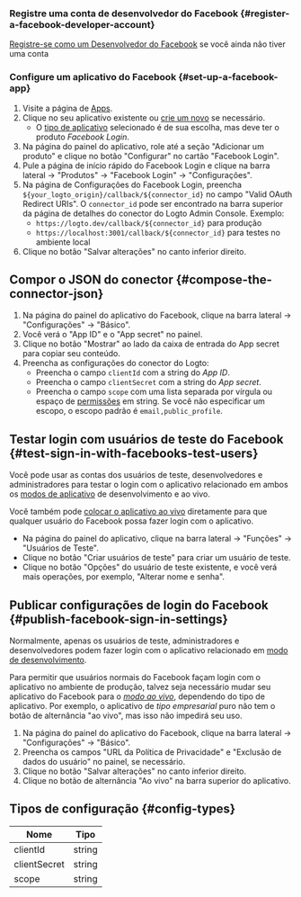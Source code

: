 ### Registre uma conta de desenvolvedor do Facebook \{#register-a-facebook-developer-account}

[Registre-se como um Desenvolvedor do Facebook](https://developers.facebook.com/docs/development/register/) se você ainda não tiver uma conta

### Configure um aplicativo do Facebook \{#set-up-a-facebook-app}

1. Visite a página de [Apps](https://developers.facebook.com/apps).
2. Clique no seu aplicativo existente ou [crie um novo](https://developers.facebook.com/docs/development/create-an-app) se necessário.
   - O [tipo de aplicativo](https://developers.facebook.com/docs/development/create-an-app/app-dashboard/app-types) selecionado é de sua escolha, mas deve ter o produto _Facebook Login_.
3. Na página do painel do aplicativo, role até a seção "Adicionar um produto" e clique no botão "Configurar" no cartão "Facebook Login".
4. Pule a página de início rápido do Facebook Login e clique na barra lateral -> "Produtos" -> "Facebook Login" -> "Configurações".
5. Na página de Configurações do Facebook Login, preencha `${your_logto_origin}/callback/${connector_id}` no campo "Valid OAuth Redirect URIs". O `connector_id` pode ser encontrado na barra superior da página de detalhes do conector do Logto Admin Console. Exemplo:
   - `https://logto.dev/callback/${connector_id}` para produção
   - `https://localhost:3001/callback/${connector_id}` para testes no ambiente local
6. Clique no botão "Salvar alterações" no canto inferior direito.

## Compor o JSON do conector \{#compose-the-connector-json}

1. Na página do painel do aplicativo do Facebook, clique na barra lateral -> "Configurações" -> "Básico".
2. Você verá o "App ID" e o "App secret" no painel.
3. Clique no botão "Mostrar" ao lado da caixa de entrada do App secret para copiar seu conteúdo.
4. Preencha as configurações do conector do Logto:
   - Preencha o campo `clientId` com a string do _App ID_.
   - Preencha o campo `clientSecret` com a string do _App secret_.
   - Preencha o campo `scope` com uma lista separada por vírgula ou espaço de [permissões](https://developers.facebook.com/docs/permissions/reference) em string. Se você não especificar um escopo, o escopo padrão é `email,public_profile`.

## Testar login com usuários de teste do Facebook \{#test-sign-in-with-facebooks-test-users}

Você pode usar as contas dos usuários de teste, desenvolvedores e administradores para testar o login com o aplicativo relacionado em ambos os [modos de aplicativo](https://developers.facebook.com/docs/development/build-and-test/app-modes) de desenvolvimento e ao vivo.

Você também pode [colocar o aplicativo ao vivo](https://developers.facebook.com/docs/development/build-and-test/app-modes#live-mode) diretamente para que qualquer usuário do Facebook possa fazer login com o aplicativo.

- Na página do painel do aplicativo, clique na barra lateral -> "Funções" -> "Usuários de Teste".
- Clique no botão "Criar usuários de teste" para criar um usuário de teste.
- Clique no botão "Opções" do usuário de teste existente, e você verá mais operações, por exemplo, "Alterar nome e senha".

## Publicar configurações de login do Facebook \{#publish-facebook-sign-in-settings}

Normalmente, apenas os usuários de teste, administradores e desenvolvedores podem fazer login com o aplicativo relacionado em [modo de desenvolvimento](https://developers.facebook.com/docs/development/build-and-test/app-modes#development-mode).

Para permitir que usuários normais do Facebook façam login com o aplicativo no ambiente de produção, talvez seja necessário mudar seu aplicativo do Facebook para o _[modo ao vivo](https://developers.facebook.com/docs/development/build-and-test/app-modes#live-mode)_, dependendo do tipo de aplicativo.
Por exemplo, o aplicativo de _tipo empresarial_ puro não tem o botão de alternância "ao vivo", mas isso não impedirá seu uso.

1. Na página do painel do aplicativo do Facebook, clique na barra lateral -> "Configurações" -> "Básico".
2. Preencha os campos "URL da Política de Privacidade" e "Exclusão de dados do usuário" no painel, se necessário.
3. Clique no botão "Salvar alterações" no canto inferior direito.
4. Clique no botão de alternância "Ao vivo" na barra superior do aplicativo.

## Tipos de configuração \{#config-types}

| Nome         | Tipo   |
| ------------ | ------ |
| clientId     | string |
| clientSecret | string |
| scope        | string |
